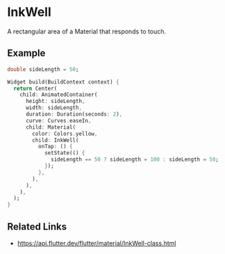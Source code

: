 

<Meta of={InkWellStories} />

# InkWell

A rectangular area of a Material that responds to touch.

## Example

```dart liveslice=InkWell
double sideLength = 50;

Widget build(BuildContext context) {
  return Center(
    child: AnimatedContainer(
      height: sideLength,
      width: sideLength,
      duration: Duration(seconds: 2),
      curve: Curves.easeIn,
      child: Material(
        color: Colors.yellow,
        child: InkWell(
          onTap: () {
            setState(() {
              sideLength == 50 ? sideLength = 100 : sideLength = 50;
            });
          },
        ),
      ),
    ),
  );
}
```

## Related Links

- https://api.flutter.dev/flutter/material/InkWell-class.html
